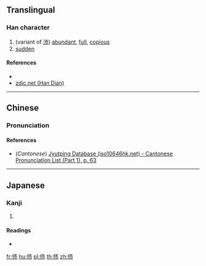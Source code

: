 ==Translingual==

===Han character===
{{Han char|rn=9|rad=人|as=04|sn=6|four=25227|canj=OJB|ids=⿰亻巿}}

# (variant of [[沛]]) [[abundant]], [[full]], [[copious]]
# [[sudden]]

====References====
* {{Han ref|kx=0095.070|dkj=00424|dj=0201.080|hdz=10119.010|uh=4F02|ud=20226|bh=C9B5|bd=51637}}
* [http://www.zdic.net/zd/zi/ZdicE4ZdicBCZdic82.htm zdic.net (Han Dian)]

----

==Chinese==
{{zh-forms}}

===Pronunciation===
{{zh-pron
|m=pèi
|c=pui3
|mc=y
|oc=y
|ma=
|cat=a
}}

====References====
* (''Cantonese'') [http://www.iso10646hk.net/jp/document/download.jsp Jyutping Database (iso10646hk.net) - Cantonese Pronunciation List (Part 1), p. 63]

----

==Japanese==

===Kanji===
{{ja-kanji|grade=|rs=人04}}

# {{defn|lang=ja|sort=人04}}

====Readings====
* {{ja-readings|on=[[はい]] (hai)|kun=}}

[[fr:伂]]
[[hu:伂]]
[[pl:伂]]
[[th:伂]]
[[zh:伂]]